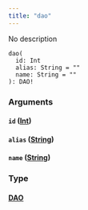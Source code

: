 ```yaml
---
title: "dao"
---
```


No description

```
dao(
  id: Int
  alias: String = ""
  name: String = ""
): DAO!

```

### Arguments[](#arguments "Direct link to heading")

#### `id` ([Int](/developer/graphql-api/references/scalars/int))[](#id-int "Direct link to heading")

#### `alias` ([String](/developer/graphql-api/references/scalars/string))[](#alias-string "Direct link to heading")

#### `name` ([String](/developer/graphql-api/references/scalars/string))[](#name-string "Direct link to heading")

### Type[](#type "Direct link to heading")

#### [DAO](/developer/graphql-api/references/objects/dao)[](#dao "Direct link to heading")